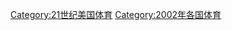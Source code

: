 {{year by category
| m = 2
| c = 0
| d = 0
| y = 2
| cat     = 美國體育
| sortkey = 體育
| parent  = 各年份美國體育
| subcat  = 2002年美國
}}

[[Category:21世纪美国体育|Category:21世纪美国体育]]
[[Category:2002年各国体育|Category:2002年各国体育]]